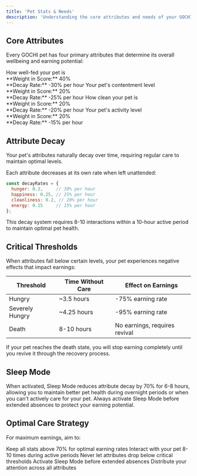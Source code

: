 ```yaml
---
title: 'Pet Stats & Needs'
description: 'Understanding the core attributes and needs of your GOCHI pet'
---
```


## Core Attributes

Every GOCHI pet has four primary attributes that determine its overall wellbeing and earning potential:

<CardGroup cols={2}>
  <Card title="Hunger" icon="bowl-food">
    How well-fed your pet is
    <br />**Weight in Score:** 40%
    <br />**Decay Rate:** -30% per hour
  </Card>
  <Card title="Happiness" icon="face-smile">
    Your pet's contentment level
    <br />**Weight in Score:** 20%
    <br />**Decay Rate:** -25% per hour
  </Card>
  <Card title="Cleanliness" icon="shower">
    How clean your pet is
    <br />**Weight in Score:** 20%
    <br />**Decay Rate:** -20% per hour
  </Card>
  <Card title="Energy" icon="bolt">
    Your pet's activity level
    <br />**Weight in Score:** 20%
    <br />**Decay Rate:** -15% per hour
  </Card>
</CardGroup>

## Attribute Decay

<Note>
Your pet's attributes naturally decay over time, requiring regular care to maintain optimal levels.
</Note>

Each attribute decreases at its own rate when left unattended:

```javascript
const decayRates = {
  hunger: 0.3,     // 30% per hour
  happiness: 0.25, // 25% per hour
  cleanliness: 0.2, // 20% per hour
  energy: 0.15     // 15% per hour
};
```

This decay system requires 8-10 interactions within a 10-hour active period to maintain optimal pet health.

## Critical Thresholds

When attributes fall below certain levels, your pet experiences negative effects that impact earnings:

| Threshold | Time Without Care | Effect on Earnings |
|-----------|-------------------|-------------------|
| Hungry | ~3.5 hours | -75% earning rate |
| Severely Hungry | ~4.25 hours | -95% earning rate |
| Death | 8-10 hours | No earnings, requires revival |

<Warning>
If your pet reaches the death state, you will stop earning completely until you revive it through the recovery process.
</Warning>

## Sleep Mode

<Accordion title="Sleep Mode Benefits">
  When activated, Sleep Mode reduces attribute decay by 70% for 6-8 hours, allowing you to maintain better pet health during overnight periods or when you can't actively care for your pet.
</Accordion>

<Tip>
Always activate Sleep Mode before extended absences to protect your earning potential.
</Tip>

## Optimal Care Strategy

For maximum earnings, aim to:

<Steps>
  <Step title="Maintain High Stat Levels">
    Keep all stats above 70% for optimal earning rates
  </Step>
  <Step title="Regular Interactions">
    Interact with your pet 8-10 times during active periods
  </Step>
  <Step title="Prevent Critical Thresholds">
    Never let attributes drop below critical thresholds
  </Step>
  <Step title="Use Sleep Mode">
    Activate Sleep Mode before extended absences
  </Step>
  <Step title="Balance Care">
    Distribute your attention across all attributes
  </Step>
</Steps>